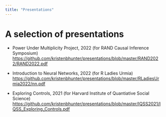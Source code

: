 ```yaml
---
title: "Presentations"
---
```


# A selection of presentations

- Power Under Multiplicity Project, 2022 (for RAND Causal Inference Symposium) <https://github.com/kristenbhunter/presentations/blob/master/RAND2022/RAND2022.pdf>

- Introduction to Neural Networks, 2022 (for R Ladies Urmia)
<https://github.com/kristenbhunter/presentations/blob/master/RLadiesUrmia2022/nn.pdf>

- Exploring Controls, 2021 (for Harvard Institute of Quantiative Social Science)
<https://github.com/kristenbhunter/presentations/blob/master/IQSS2021/IQSS_Exploring_Controls.pdf>
